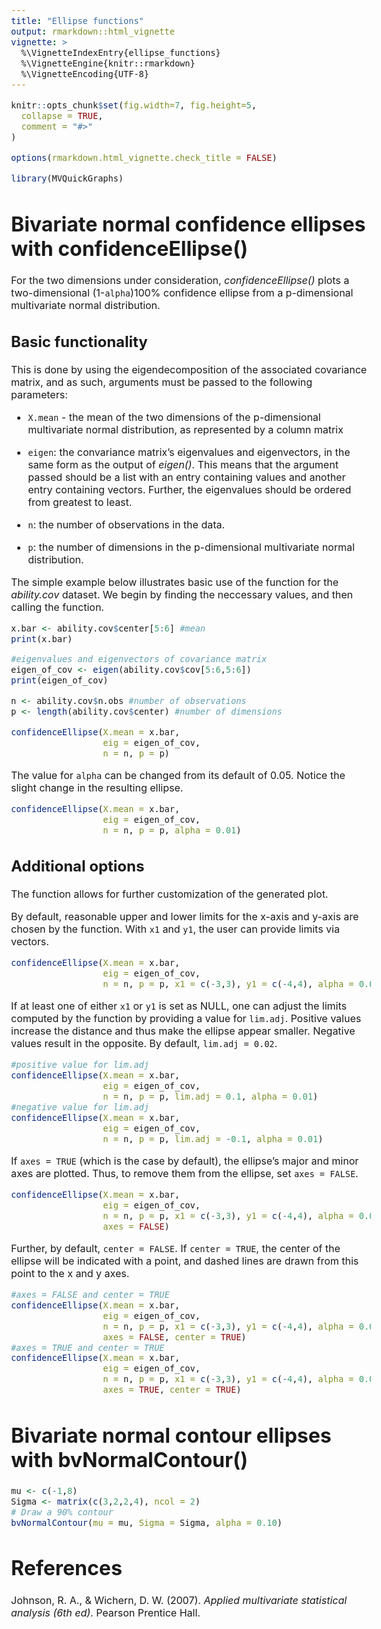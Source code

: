 ```yaml
---
title: "Ellipse functions"
output: rmarkdown::html_vignette
vignette: >
  %\VignetteIndexEntry{ellipse_functions}
  %\VignetteEngine{knitr::rmarkdown}
  %\VignetteEncoding{UTF-8}
---
```


<style type="text/css">
  body{
  font-size: 12pt;
}
</style>

```r
knitr::opts_chunk$set(fig.width=7, fig.height=5,
  collapse = TRUE,
  comment = "#>"
)

options(rmarkdown.html_vignette.check_title = FALSE)
```

```r
library(MVQuickGraphs)
```

# Bivariate normal confidence ellipses with confidenceEllipse()

For the two dimensions under consideration, _confidenceEllipse()_ plots a two-dimensional (1-`alpha`)100% confidence ellipse from a p-dimensional multivariate normal distribution.

## Basic functionality

This is done by using the eigendecomposition of the associated covariance matrix, and as such, arguments must be passed to the following parameters:

- `X.mean` - the mean of the two dimensions of the p-dimensional multivariate normal distribution, as represented by a column matrix

- `eigen`: the convariance matrix's eigenvalues and eigenvectors, in the same form as the output of _eigen()_. This means that the argument passed should be a list with an entry containing values and another entry containing vectors. Further, the eigenvalues should be ordered from greatest to least.

- `n`: the number of observations in the data.

- `p`: the number of dimensions in the p-dimensional multivariate normal distribution.

The simple example below illustrates basic use of the function for the _ability.cov_ dataset. We begin by finding the neccessary values, and then calling the function.

```r
x.bar <- ability.cov$center[5:6] #mean
print(x.bar)

#eigenvalues and eigenvectors of covariance matrix
eigen_of_cov <- eigen(ability.cov$cov[5:6,5:6])
print(eigen_of_cov)

n <- ability.cov$n.obs #number of observations
p <- length(ability.cov$center) #number of dimensions

confidenceEllipse(X.mean = x.bar,
                  eig = eigen_of_cov,
                  n = n, p = p)
```

The value for `alpha` can be changed from its default of 0.05. Notice the slight change in the resulting ellipse.

```r
confidenceEllipse(X.mean = x.bar,
                  eig = eigen_of_cov,
                  n = n, p = p, alpha = 0.01)
```

## Additional options

The function allows for further customization of the generated plot.

By default, reasonable upper and lower limits for the x-axis and y-axis are chosen by the function. With `x1` and `y1`, the user can provide limits via vectors.

```r
confidenceEllipse(X.mean = x.bar,
                  eig = eigen_of_cov,
                  n = n, p = p, x1 = c(-3,3), y1 = c(-4,4), alpha = 0.01)
```

If at least one of either `x1` or `y1` is set as NULL, one can adjust the limits computed by the function by providing a value for `lim.adj`. Positive values increase the distance and thus make the ellipse appear smaller. Negative values result in the opposite. By default, `lim.adj = 0.02`.

```r
#positive value for lim.adj
confidenceEllipse(X.mean = x.bar,
                  eig = eigen_of_cov,
                  n = n, p = p, lim.adj = 0.1, alpha = 0.01)
#negative value for lim.adj
confidenceEllipse(X.mean = x.bar,
                  eig = eigen_of_cov,
                  n = n, p = p, lim.adj = -0.1, alpha = 0.01)
```

If `axes = TRUE` (which is the case by default), the ellipse's major and minor axes are plotted. Thus, to remove them from the ellipse, set `axes = FALSE`.

```r
confidenceEllipse(X.mean = x.bar,
                  eig = eigen_of_cov,
                  n = n, p = p, x1 = c(-3,3), y1 = c(-4,4), alpha = 0.01, 
                  axes = FALSE)
```

Further, by default, `center = FALSE`. If `center = TRUE`, the center of the ellipse will be indicated with a point, and dashed lines are drawn from this point to the x and y axes.

```r
#axes = FALSE and center = TRUE
confidenceEllipse(X.mean = x.bar,
                  eig = eigen_of_cov,
                  n = n, p = p, x1 = c(-3,3), y1 = c(-4,4), alpha = 0.01, 
                  axes = FALSE, center = TRUE)
#axes = TRUE and center = TRUE
confidenceEllipse(X.mean = x.bar,
                  eig = eigen_of_cov,
                  n = n, p = p, x1 = c(-3,3), y1 = c(-4,4), alpha = 0.01, 
                  axes = TRUE, center = TRUE)
```

# Bivariate normal contour ellipses with bvNormalContour()

```r
mu <- c(-1,8)
Sigma <- matrix(c(3,2,2,4), ncol = 2)
# Draw a 90% contour
bvNormalContour(mu = mu, Sigma = Sigma, alpha = 0.10)
```

# References

Johnson, R. A., & Wichern, D. W. (2007). _Applied multivariate statistical analysis (6th ed)_. Pearson Prentice Hall.
